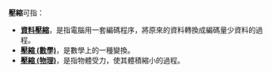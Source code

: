 '''壓縮'''可指：
* '''[[資料壓縮|資料壓縮]]'''，是指電腦用一套編碼程序，將原來的資料轉換成編碼量少資料的過程。
* '''[[壓縮_(數學)|壓縮 (數學)]]'''，是數學上的一種變換。
* '''[[壓縮_(物理)|壓縮 (物理)]]'''，是指物體受力，使其體積縮小的過程。
{{disambig|K|Cat=二字消歧義}}